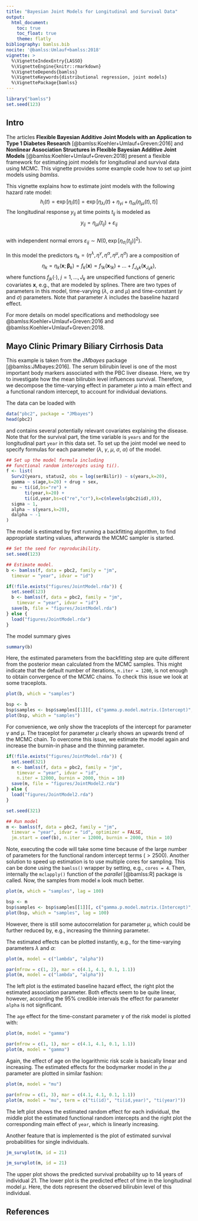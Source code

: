 ```yaml
---
title: "Bayesian Joint Models for Longitudinal and Survival Data"
output:
  html_document:
    toc: true
    toc_float: true
    theme: flatly
bibliography: bamlss.bib
nocite: '@bamlss:Umlauf+bamlss:2018'
vignette: >
  %\VignetteIndexEntry{LASSO}
  %\VignetteEngine{knitr::rmarkdown}
  %\VignetteDepends{bamlss}
  %\VignetteKeywords{distributional regression, joint models}
  %\VignettePackage{bamlss}
---
```


```r
library("bamlss")
set.seed(123)
```

## Intro

The articles **Flexible Bayesian Additive Joint Models with an Application to Type 1 Diabetes
Research** [@bamlss:Koehler+Umlauf+Greven:2016] and **Nonlinear Association Structures in Flexible
Bayesian Additive Joint Models** [@bamlss:Koehler+Umlauf+Greven:2018] present a flexible
framework for estimating joint models for longitudinal and survival data using MCMC.
This vignette provides some example code how to set up joint models using _bamlss_.

This vignette explains how to estimate joint models with the following hazard rate model:
$$
h_{i}(t) = \exp\left[\eta_{i}(t)\right] =
   \exp [\eta_{\lambda i}(t) + \eta_{\gamma i} + \eta_{\alpha i}(\eta_{\mu i}(t), t) ]
$$
The longitudinal response $y_{ij}$ at time points $t_{ij}$ is modeled as
$$
y_{ij}=\eta_{\mu i}(t_{ij}) + \varepsilon_{ij}                  
$$   
with independent normal errors $\varepsilon_{ij} \sim N(0, \exp[\eta_{\sigma_i}(t_{ij})]^2)$.

In this model the predictors $\eta_k = \left( \eta^{\lambda}, \eta^{\gamma}, \eta^{\alpha},
\eta^{\mu}, \eta^{\sigma} \right)$ are a composition of
$$
\eta_k=\eta_k\left(\mathbf{x}; \boldsymbol{\beta}_k\right) = f_k(\mathbf{x}) =
  f_{1k}(\mathbf{x}_{1k})+\ldots+f_{J_kk}(\mathbf{x}_{J_kk}),
$$
where functions $f_{jk}( \cdot )$, $j = 1, \ldots, J_k$ are unspecified functions of generic
covariates $\mathbf{x}$, e.g., that are modeled by splines. There are two types of parameters
in this model, time-varying ($\lambda$, $\alpha$ and $\mu$) and time-constant
($\gamma$ and $\sigma$) parameters. Note that parameter $\lambda$ includes the baseline hazard
effect.

For more details on model specifications and methodology see
@bamlss:Koehler+Umlauf+Greven:2016 and @bamlss:Koehler+Umlauf+Greven:2018.

## Mayo Clinic Primary Biliary Cirrhosis Data

This example is taken from the _JMbayes_ package [@bamlss:JMbayes:2016]. The serum bilirubin level
is one of the most important body markers associated with the PBC liver disease. Here, we try to
investigate how the mean bilirubin level influences survival. Therefore, we decompose the
time-varying effect in parameter $\mu$ into a main effect and a functional random intercept, to
account for individual deviations.

The data can be loaded with
```r
data("pbc2", package = "JMbayes")
head(pbc2)
```
and contains several potentially relevant covariates explaining the disease. Note that for the
survival part, the time variable is `years` and for the longitudinal part `year` in this
data set. To set up the joint model we need to specify formulas for each parameter
($\lambda$, $\gamma$, $\mu$, $\sigma$, $\alpha$) of the model.
```r
## Set up the model formula including
## functional random intercepts using ti().
f <- list(
  Surv2(years, status2, obs = log(serBilir)) ~ s(years,k=20),
  gamma ~ s(age,k=20) + drug + sex,
  mu ~ ti(id,bs="re") + 
       ti(year,k=20) + 
       ti(id,year,bs=c("re","cr"),k=c(nlevels(pbc2$id),8)),
  sigma ~ 1,
  alpha ~ s(years,k=20),
  dalpha ~ -1
)
```
The model is estimated by first running a backfitting algorithm, to find appropriate
starting values, afterwards the MCMC sampler is started.
```r
## Set the seed for reproducibility.
set.seed(123)

## Estimate model.
b <- bamlss(f, data = pbc2, family = "jm",
  timevar = "year", idvar = "id")
```
```r
if(!file.exists("figures/JointModel.rda")) {
  set.seed(123)
  b <- bamlss(f, data = pbc2, family = "jm",
    timevar = "year", idvar = "id")
  save(b, file = "figures/JointModel.rda")
} else {
  load("figures/JointModel.rda")
}
```
The model summary gives
```r
summary(b)
```
Here, the estimated parameters from the backfitting step are quite different from the posterior
mean calculated from the MCMC samples. This might indicate that the default number of iterations,
`n.iter = 1200`, is not enough to obtain convergence of the MCMC chains. To check this issue
we look at some traceplots.
```r
plot(b, which = "samples")
```
```r
bsp <- b
bsp$samples <- bsp$samples[[1]][, c("gamma.p.model.matrix.(Intercept)", "mu.p.model.matrix.(Intercept)")]
plot(bsp, which = "samples")
```
For convenience, we only show the traceplots of the intercept for parameter $\gamma$ and $\mu$.
The traceplot for parameter $\mu$ clearly shows an upwards trend of the MCMC chain. To overcome
this issue, we estimate the model again and increase the burnin-in phase and the thinning parameter.
```r
if(!file.exists("figures/JointModel.rda")) {
  set.seed(321)
  m <- bamlss(f, data = pbc2, family = "jm",
    timevar = "year", idvar = "id",
    n.iter = 12000, burnin = 2000, thin = 10)
  save(m, file = "figures/JointModel2.rda")
} else {
  load("figures/JointModel2.rda")
}
```
```r
set.seed(321)

## Run model
m <- bamlss(f, data = pbc2, family = "jm",
  timevar = "year", idvar = "id", optimizer = FALSE,
  jm.start = coef(b), n.iter = 12000, burnin = 2000, thin = 10)
```
Note, executing the code will take some time because of the large number of parameters for the
functional random intercept terms ($> 2500$). Another solution to speed up estimation is
to use multiple cores for sampling. This can be done using the `bamlss()` wrapper by setting, e.g.,
`cores = 4`. Then, internally the `mclapply()` function of the _parallel_ [@bamlss:R] package is
called. Now, the samples from model `m` look much better.
```r
plot(m, which = "samples", lag = 100)
```
```r
bsp <- m
bsp$samples <- bsp$samples[[1]][, c("gamma.p.model.matrix.(Intercept)", "mu.p.model.matrix.(Intercept)")]
plot(bsp, which = "samples", lag = 100)
```
However, there is still some autocorrelation for parameter $\mu$, which could be further reduced by,
e.g., increasing the thinning parameter.

The estimated effects can be plotted instantly, e.g., for the time-varying parameters $\lambda$
and $\alpha$:
```r
plot(m, model = c("lambda", "alpha"))
```
```r
par(mfrow = c(1, 2), mar = c(4.1, 4.1, 0.1, 1.1))
plot(m, model = c("lambda", "alpha"))
```
The left plot is the estimated baseline hazard effect, the right plot the estimated association
parameter. Both effects seem to be quite linear, however, according the 95% credible intervals the
effect for parameter `alpha` is not significant.

The `age` effect for the time-constant parameter $\gamma$ of the risk model is plotted with:
```r
plot(m, model = "gamma")
```
```r
par(mfrow = c(1, 1), mar = c(4.1, 4.1, 0.1, 1.1))
plot(m, model = "gamma")
```
Again, the effect of age on the logarithmic risk scale is basically linear and increasing. The
estimated effects for the bodymarker model in the $\mu$ parameter are plotted in similar fashion:
```r
plot(m, model = "mu")
```
```r
par(mfrow = c(1, 3), mar = c(4.1, 4.1, 0.1, 1.1))
plot(m, model = "mu", term = c("ti(id)", "ti(id,year)", "ti(year)"))
```
The left plot shows the estimated random effect for each individual, the middle plot the
estimated functional random intercepts and the right plot the corresponding main effect of
`year`, which is linearly increasing.

Another feature that is implemented is the plot of estimated survival probabilities for
single individuals.
```r
jm_survplot(m, id = 21)
```
```r
jm_survplot(m, id = 21)
```
The upper plot shows the predicted survival probability up to 14 years of individual 21. The lower
plot is the predicted effect of time in the longitudinal model $\mu$. Here, the dots represent
the observed bilirubin level of this individual.

## References

